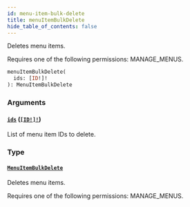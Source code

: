 ```yaml
---
id: menu-item-bulk-delete
title: menuItemBulkDelete
hide_table_of_contents: false
---
```


Deletes menu items.

Requires one of the following permissions: MANAGE_MENUS.

```graphql
menuItemBulkDelete(
  ids: [ID!]!
): MenuItemBulkDelete
```

### Arguments

#### [`ids`](#) ([`[ID!]!`](../../../developer/api-reference/scalars/id))

List of menu item IDs to delete.

### Type

#### [`MenuItemBulkDelete`](../../../developer/api-reference/objects/menu-item-bulk-delete)

Deletes menu items.

Requires one of the following permissions: MANAGE_MENUS.

